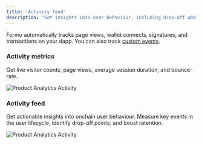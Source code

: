 ```yaml
---
title: 'Activity feed'
description: 'Get insights into user behaviour, including drop-off and retention drivers.'
---
```


Formo automatically tracks page views, wallet connects, signatures, and transactions on your dapp. 
You can also track [custom events](/features/product-analytics/custom-events).

### Activity metrics

Get live visitor counts, page views, average session duration, and bounce rate.

<Frame caption="Track your page views, average session time, and bounce rate.">
	<img src="/images/dapp-analytics-activity-0.png" alt="Product Analytics Activity" />
</Frame>

### Activity feed

Get actionable insights into onchain user behaviour. Measure key events in the user lifecycle, identify drop-off points, and boost retention.

<Frame caption="The activity feed shows you what users are doing in real-time.">
	<img src="/images/dapp-analytics-activity-1.png" alt="Product Analytics Activity" />
</Frame>